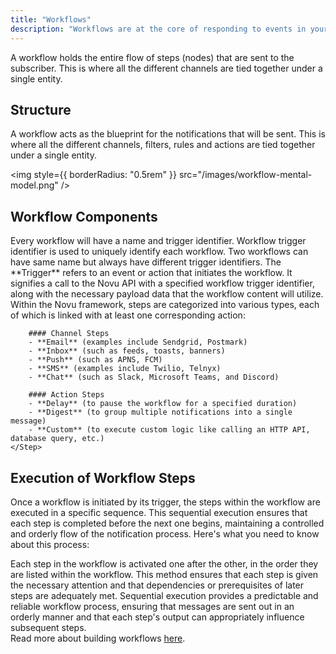 ```yaml
---
title: "Workflows"
description: "Workflows are at the core of responding to events in your system with notifications. Novu Framework enables you to declare type-safe, validated, and version-controlled Workflows with code."
---
```


A workflow holds the entire flow of steps (nodes) that are sent to the subscriber. This is where all the different channels are tied together under a single entity.

## Structure

A workflow acts as the blueprint for the notifications that will be sent. This is where all the different channels, filters, rules and actions are tied together under a single entity.

<img
  style={{ borderRadius: "0.5rem" }}
  src="/images/workflow-mental-model.png"
/>

## Workflow Components

<Steps>
    <Step title="Name and Identifier">
        Every workflow will have a name and trigger identifier. Workflow trigger identifier is used to uniquely identify each workflow. Two workflows can have same name but always have different trigger identifiers.
    </Step>
    <Step title="Trigger">
        The **Trigger** refers to an event or action that initiates the workflow. It signifies a call to the Novu API with a specified workflow trigger identifier, along with the necessary payload data that the workflow content will utilize.
    </Step>
    <Step title="Steps">
        Within the Novu framework, steps are categorized into various types, each of which is linked with at least one corresponding action:

        #### Channel Steps
        - **Email** (examples include Sendgrid, Postmark)
        - **Inbox** (such as feeds, toasts, banners)
        - **Push** (such as APNS, FCM)
        - **SMS** (examples include Twilio, Telnyx)
        - **Chat** (such as Slack, Microsoft Teams, and Discord)

        #### Action Steps
        - **Delay** (to pause the workflow for a specified duration)
        - **Digest** (to group multiple notifications into a single message)
        - **Custom** (to execute custom logic like calling an HTTP API, database query, etc.)
    </Step>

</Steps>

## Execution of Workflow Steps

Once a workflow is initiated by its trigger, the steps within the workflow are executed in a specific sequence. This sequential execution ensures that each step is completed before the next one begins, maintaining a controlled and orderly flow of the notification process. Here's what you need to know about this process:

Each step in the workflow is activated one after the other, in the order they are listed within the workflow. This method ensures that each step is given the necessary attention and that dependencies or prerequisites of later steps are adequately met.
Sequential execution provides a predictable and reliable workflow process, ensuring that messages are sent out in an orderly manner and that each step's output can appropriately influence subsequent steps.
<br />
Read more about building workflows [here](/workflow/introduction).
